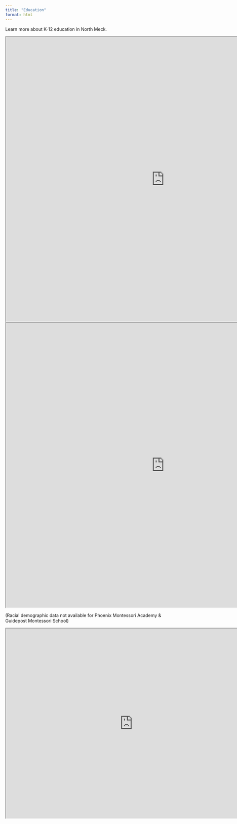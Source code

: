 ```yaml
---
title: "Education"
format: html
---
```


Learn more about K-12 education in North Meck.

```{=html}
<iframe width="1000" height="900" src="https://maps.mecklenburgcountync.gov/geoportal/#/schools" title="CMS Map"></iframe>
```

```{=html}
<iframe width="1000" height="900" src="https://allievor.shinyapps.io/education-bar-graph/" title="Racial Demographics"></iframe>
```

(Racial demographic data not available for Phoenix Montessori Academy & Guidepost Montessori School)

```{=html}
<iframe width="800" height="600" src="https://allievor.shinyapps.io/education-information/" title="School Information"></iframe>
```
